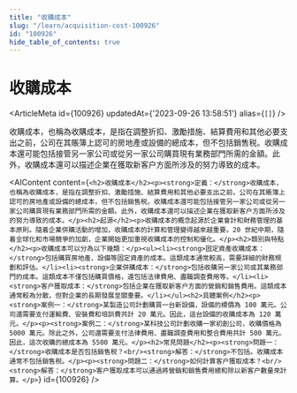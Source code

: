 ```yaml
---
title: "收購成本"
slug: "/learn/acquisition-cost-100926"
id: "100926"
hide_table_of_contents: true
---
```



# 收購成本

<ArticleMeta id={100926} updatedAt={'2023-09-26 13:58:51'} alias={`[]`} />
<div className='border-solid border-b border-t-0 my-4 border-[var(--ifm-color-gray-300)]' />

收購成本，也稱為收購成本，是指在調整折扣、激勵措施、結算費用和其他必要支出之前，公司在其賬簿上認可的房地產或設備的總成本，但不包括銷售税。收購成本還可能包括接管另一家公司或從另一家公司購買現有業務部門所需的金額。此外，收購成本還可以描述企業在獲取新客户方面所涉及的努力導致的成本。

<AIContent content={`<h2>收購成本</h2><p><strong>定義：</strong>收購成本，也稱為收購成本，是指在調整折扣、激勵措施、結算費用和其他必要支出之前，公司在其賬簿上認可的房地產或設備的總成本，但不包括銷售税。收購成本還可能包括接管另一家公司或從另一家公司購買現有業務部門所需的金額。此外，收購成本還可以描述企業在獲取新客户方面所涉及的努力導致的成本。</p><h2>起源</h2><p>收購成本的概念起源於企業會計和財務管理的基本原則。隨着企業併購活動的增加，收購成本的計算和管理變得越來越重要。20 世紀中期，隨着全球化和市場競爭的加劇，企業開始更加重視收購成本的控制和優化。</p><h2>類別與特點</h2><p>收購成本可以分為以下幾類：</p><ul><li><strong>固定資產收購成本：</strong>包括購買房地產、設備等固定資產的成本。這類成本通常較高，需要詳細的財務規劃和評估。</li><li><strong>企業併購成本：</strong>包括收購另一家公司或其業務部門的成本。這類成本不僅包括購買價格，還包括法律費用、盡職調查費用等。</li><li><strong>客户獲取成本：</strong>包括企業在獲取新客户方面的營銷和銷售費用。這類成本通常較為分散，但對企業的長期發展至關重要。</li></ul><h2>具體案例</h2><p><strong>案例一：</strong>某製造公司計劃購買一台新設備，設備的標價為 100 萬元。公司還需要支付運輸費、安裝費和培訓費共計 20 萬元。因此，這台設備的收購成本為 120 萬元。</p><p><strong>案例二：</strong>某科技公司計劃收購一家初創公司，收購價格為 5000 萬元。除此之外，公司還需要支付法律費用、盡職調查費用和整合費用共計 500 萬元。因此，這次收購的總成本為 5500 萬元。</p><h2>常見問題</h2><p><strong>問題一：</strong>收購成本是否包括銷售税？<br/><strong>解答：</strong>不包括。收購成本通常不包括銷售税。</p><p><strong>問題二：</strong>如何計算客户獲取成本？<br/><strong>解答：</strong>客户獲取成本可以通過將營銷和銷售費用總和除以新客户數量來計算。</p>`} id={100926} />
